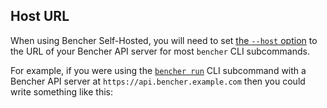 
## Host URL

When using Bencher Self-Hosted,
you will need to set [the `--host` option][host option]
to the URL of your Bencher API server
for most `bencher` CLI subcommands.

For example, if you were using the <code><a href="/docs/explanation/bencher-run/">bencher run</a></code> CLI subcommand
with a Bencher API server at `https://api.bencher.example.com`
then you could write something like this:

<BencherRunCode />

[host option]: /docs/explanation/bencher-run/#--host-url
